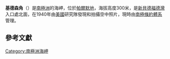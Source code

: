 {{Coord|73|24|S|60|45|W|source:GNIS|display=title}}

'''基德森角'''（{{lang-en|Cape Kidson}}）是[[南極洲|南極洲]]的海岬，位於[[帕爾默地|帕爾默地]]，海拔高度300米，是[[新貝德福德灣|新貝德福德灣]]入口處北面，在1940年由[[美國|美國]]研究隊發現和拍攝空中照片，現時由[[南極條約體系|南極條約體系]]管理。

== 參考文獻 ==
{{usgs-gazetteer|id=7918}}

{{Antarctica-geo-stub}}
[[Category:南極洲海岬|Category:南極洲海岬]]